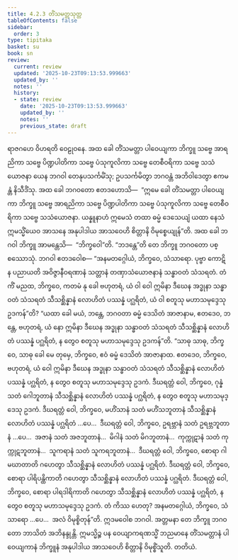 ```yaml
---
title: 4.2.3 တိံသမတ္တသုတ္တ
tableOfContents: false
sidebar:
  order: 3
type: tipitaka
basket: su
book: sn
review:
  current: review
  updated: '2025-10-23T09:13:53.999663'
  updated_by: ''
  notes: ''
  history:
  - state: review
    date: '2025-10-23T09:13:53.999663'
    updated_by: ''
    notes: ''
    previous_state: draft
---
```



<ReviewStatus review={frontmatter.review} showDetails={true} />

<HypothesisAnnotation frontmatter={frontmatter} />

<DynamicBreadcrumb />

<Division number="136" book="sn" e="ch" v="18" p="299">

<Paragraph number="868" book="sn">
ရာဇဂဟေ ဝိဟရတိ ဝေဠုဝနေ. အထ ခေါ တိံသမတ္တာ ပါဝေယျကာ ဘိက္ခူ သဗ္ဗေ အာရညိကာ သဗ္ဗေ ပိဏ္ဍပါတိကာ သဗ္ဗေ ပံသုကူလိကာ သဗ္ဗေ တေစီဝရိကာ သဗ္ဗေ သသံယောဇနာ ယေန ဘဂဝါ တေနုပသင်္ကမိံသု; ဥပသင်္ကမိတွာ ဘဂဝန္တံ အဘိဝါဒေတွာ ဧကမန္တံ နိသီဒိံသု. အထ ခေါ ဘဂဝတော ဧတဒဟောသိ—  “ဣမေ ခေါ တိံသမတ္တာ ပါဝေယျကာ ဘိက္ခူ သဗ္ဗေ အာရညိကာ သဗ္ဗေ ပိဏ္ဍပါတိကာ သဗ္ဗေ ပံသုကူလိကာ သဗ္ဗေ တေစီဝရိကာ သဗ္ဗေ သသံယောဇနာ. ယန္နူနာဟံ ဣမေသံ တထာ ဓမ္မံ ဒေသေယျံ ယထာ နေသံ ဣမသ္မိံယေဝ အာသနေ အနုပါဒါယ အာသဝေဟိ စိတ္တာနိ ဝိမုစ္စေယျုန်”တိ. အထ ခေါ ဘဂဝါ ဘိက္ခူ အာမန္တေသိ—  “ဘိက္ခဝေါ”တိ. “ဘဒန္တေ”တိ တေ ဘိက္ခူ ဘဂဝတော ပစ္စဿောသုံ. ဘဂဝါ ဧတဒဝေါစ—
</Paragraph>

<Paragraph number="869" book="sn">
“အနမတဂ္ဂေါယံ, ဘိက္ခဝေ, သံသာရော. ပုဗ္ဗာ ကောဋိ န ပညာယတိ အဝိဇ္ဇာနီဝရဏာနံ သတ္တာနံ တဏှာသံယောဇနာနံ သန္ဓာဝတံ သံသရတံ. တံ ကိံ မညထ, ဘိက္ခဝေ, ကတမံ နု ခေါ ဗဟုတရံ, ယံ ဝါ ဝေါ ဣမိနာ ဒီဃေန အဒ္ဓုနာ သန္ဓာဝတံ သံသရတံ သီသစ္ဆိန္နာနံ လောဟိတံ ပဿန္နံ ပဂ္ဃရိတံ, ယံ ဝါ စတူသု မဟာသမုဒ္ဒေသု ဥဒကန်”တိ? “ယထာ ခေါ မယံ, ဘန္တေ, ဘဂဝတာ ဓမ္မံ ဒေသိတံ အာဇာနာမ, ဧတဒေဝ, ဘန္တေ, ဗဟုတရံ, ယံ နော ဣမိနာ ဒီဃေန အဒ္ဓုနာ သန္ဓာဝတံ သံသရတံ သီသစ္ဆိန္နာနံ လောဟိတံ ပဿန္နံ ပဂ္ဃရိတံ, န တွေဝ စတူသု မဟာသမုဒ္ဒေသု ဥဒကန်”တိ.
</Paragraph>

<Paragraph number="870" book="sn">
“သာဓု သာဓု, ဘိက္ခဝေ, သာဓု ခေါ မေ တုမှေ, ဘိက္ခဝေ, ဧဝံ ဓမ္မံ ဒေသိတံ အာဇာနာထ. ဧတဒေဝ, ဘိက္ခဝေ, ဗဟုတရံ, ယံ ဝေါ ဣမိနာ ဒီဃေန အဒ္ဓုနာ သန္ဓာဝတံ သံသရတံ သီသစ္ဆိန္နာနံ လောဟိတံ ပဿန္နံ ပဂ္ဃရိတံ, န တွေဝ စတူသု မဟာသမုဒ္ဒေသု ဥဒကံ. ဒီဃရတ္တံ ဝေါ, ဘိက္ခဝေ, ဂုန္နံ သတံ ဂေါဘူတာနံ သီသစ္ဆိန္နာနံ လောဟိတံ ပဿန္နံ ပဂ္ဃရိတံ, န တွေဝ စတူသု မဟာသမုဒ္ဒေသု ဥဒကံ. ဒီဃရတ္တံ ဝေါ, ဘိက္ခဝေ, မဟိံသာနံ သတံ မဟိံသဘူတာနံ သီသစ္ဆိန္နာနံ လောဟိတံ ပဿန္နံ ပဂ္ဃရိတံ …ပေ…  ဒီဃရတ္တံ ဝေါ, ဘိက္ခဝေ, ဥရဗ္ဘာနံ သတံ ဥရဗ္ဘဘူတာနံ …ပေ…  အဇာနံ သတံ အဇဘူတာနံ…  မိဂါနံ သတံ မိဂဘူတာနံ…  ကုက္ကုဋာနံ သတံ ကုက္ကုဋဘူတာနံ…  သူကရာနံ သတံ သူကရဘူတာနံ…  ဒီဃရတ္တံ ဝေါ, ဘိက္ခဝေ, စောရာ ဂါမဃာတာတိ ဂဟေတွာ သီသစ္ဆိန္နာနံ လောဟိတံ ပဿန္နံ ပဂ္ဃရိတံ. ဒီဃရတ္တံ ဝေါ, ဘိက္ခဝေ, စောရာ ပါရိပန္ထိကာတိ ဂဟေတွာ သီသစ္ဆိန္နာနံ လောဟိတံ ပဿန္နံ ပဂ္ဃရိတံ. ဒီဃရတ္တံ ဝေါ, ဘိက္ခဝေ, စောရာ ပါရဒါရိကာတိ ဂဟေတွာ သီသစ္ဆိန္နာနံ လောဟိတံ ပဿန္နံ ပဂ္ဃရိတံ, န တွေဝ စတူသု မဟာသမုဒ္ဒေသု ဥဒကံ. တံ ကိဿ ဟေတု? အနမတဂ္ဂေါယံ, ဘိက္ခဝေ, သံသာရော …ပေ…  အလံ ဝိမုစ္စိတုန်”တိ.
</Paragraph>

<Paragraph number="871" book="sn">
ဣဒမဝေါစ ဘဂဝါ. အတ္တမနာ တေ ဘိက္ခူ ဘဂဝတော ဘာသိတံ အဘိနန္ဒုန္တိ. ဣမသ္မိဉ္စ ပန ဝေယျာကရဏသ္မိံ ဘညမာနေ တိံသမတ္တာနံ ပါဝေယျကာနံ ဘိက္ခူနံ အနုပါဒါယ အာသဝေဟိ စိတ္တာနိ ဝိမုစ္စိံသူတိ.

</Paragraph>
</Division>

<Paragraph number="872" type="center" book="sn">
တတိယံ.
</Paragraph>